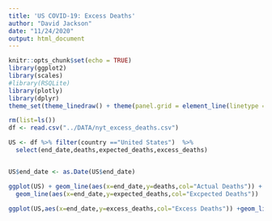 ```yaml
---
title: 'US COVID-19: Excess Deaths'
author: "David Jackson"
date: "11/24/2020"
output: html_document
---
```


```r
knitr::opts_chunk$set(echo = TRUE)
library(ggplot2)
library(scales)
#library(RSQLite)
library(plotly)
library(dplyr)
theme_set(theme_linedraw() + theme(panel.grid = element_line(linetype = 'dashed')))
```
```r
rm(list=ls())
df <- read.csv("../DATA/nyt_excess_deaths.csv")

US <- df %>% filter(country =="United States")  %>%
  select(end_date,deaths,expected_deaths,excess_deaths)


US$end_date <- as.Date(US$end_date)

```
```r
ggplot(US) + geom_line(aes(x=end_date,y=deaths,col="Actual Deaths")) +
  geom_line(aes(x=end_date,y=expected_deaths,col="Excpected Deaths"))
```
```r
ggplot(US,aes(x=end_date,y=excess_deaths,col="Excess Deaths")) +geom_line()
```

